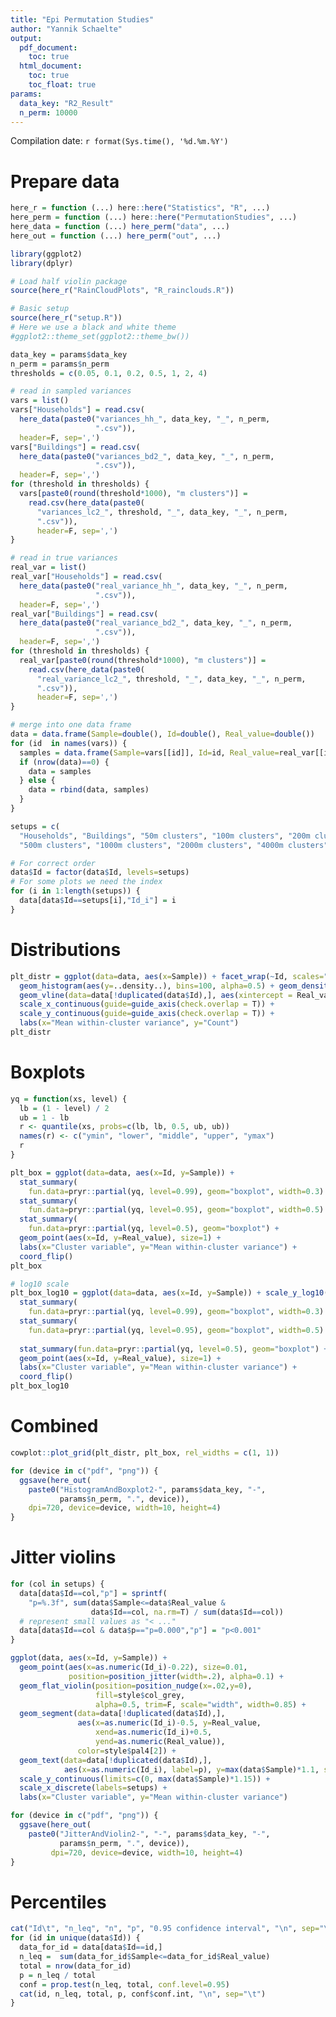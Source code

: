 ```yaml
---
title: "Epi Permutation Studies"
author: "Yannik Schaelte"
output:
  pdf_document:
    toc: true
  html_document:
    toc: true
    toc_float: true
params:
  data_key: "R2_Result"
  n_perm: 10000
---
```


Compilation date: `r format(Sys.time(), '%d.%m.%Y')`

# Prepare data

```r
here_r = function (...) here::here("Statistics", "R", ...)
here_perm = function (...) here::here("PermutationStudies", ...)
here_data = function (...) here_perm("data", ...)
here_out = function (...) here_perm("out", ...)

library(ggplot2)
library(dplyr)

# Load half violin package
source(here_r("RainCloudPlots", "R_rainclouds.R"))

# Basic setup
source(here_r("setup.R"))
# Here we use a black and white theme
#ggplot2::theme_set(ggplot2::theme_bw())
```

```r
data_key = params$data_key
n_perm = params$n_perm
thresholds = c(0.05, 0.1, 0.2, 0.5, 1, 2, 4)

# read in sampled variances
vars = list()
vars["Households"] = read.csv(
  here_data(paste0("variances_hh_", data_key, "_", n_perm,
                   ".csv")),
  header=F, sep=',')
vars["Buildings"] = read.csv(
  here_data(paste0("variances_bd2_", data_key, "_", n_perm,
                   ".csv")),
  header=F, sep=',')
for (threshold in thresholds) {
  vars[paste0(round(threshold*1000), "m clusters")] = 
    read.csv(here_data(paste0(
      "variances_lc2_", threshold, "_", data_key, "_", n_perm,
      ".csv")),
      header=F, sep=',')
}

# read in true variances
real_var = list()
real_var["Households"] = read.csv(
  here_data(paste0("real_variance_hh_", data_key, "_", n_perm,
                   ".csv")),
  header=F, sep=',')
real_var["Buildings"] = read.csv(
  here_data(paste0("real_variance_bd2_", data_key, "_", n_perm,
                   ".csv")),
  header=F, sep=',')
for (threshold in thresholds) {
  real_var[paste0(round(threshold*1000), "m clusters")] = 
    read.csv(here_data(paste0(
      "real_variance_lc2_", threshold, "_", data_key, "_", n_perm,
      ".csv")),
      header=F, sep=',')
}

# merge into one data frame
data = data.frame(Sample=double(), Id=double(), Real_value=double())
for (id  in names(vars)) {
  samples = data.frame(Sample=vars[[id]], Id=id, Real_value=real_var[[id]])
  if (nrow(data)==0) {
    data = samples
  } else {
    data = rbind(data, samples)
  }
}

setups = c(
  "Households", "Buildings", "50m clusters", "100m clusters", "200m clusters",
  "500m clusters", "1000m clusters", "2000m clusters", "4000m clusters")

# For correct order
data$Id = factor(data$Id, levels=setups)
# For some plots we need the index
for (i in 1:length(setups)) {
  data[data$Id==setups[i],"Id_i"] = i
}
```

# Distributions

```r
plt_distr = ggplot(data=data, aes(x=Sample)) + facet_wrap(~Id, scales="free") + 
  geom_histogram(aes(y=..density..), bins=100, alpha=0.5) + geom_density() +
  geom_vline(data=data[!duplicated(data$Id),], aes(xintercept = Real_value)) +
  scale_x_continuous(guide=guide_axis(check.overlap = T)) +
  scale_y_continuous(guide=guide_axis(check.overlap = T)) +
  labs(x="Mean within-cluster variance", y="Count")
plt_distr
```

# Boxplots

```r
yq = function(xs, level) {
  lb = (1 - level) / 2
  ub = 1 - lb
  r <- quantile(xs, probs=c(lb, lb, 0.5, ub, ub))
  names(r) <- c("ymin", "lower", "middle", "upper", "ymax")
  r
}

plt_box = ggplot(data=data, aes(x=Id, y=Sample)) + 
  stat_summary(
    fun.data=pryr::partial(yq, level=0.99), geom="boxplot", width=0.3) +
  stat_summary(
    fun.data=pryr::partial(yq, level=0.95), geom="boxplot", width=0.5) + 
  stat_summary(
    fun.data=pryr::partial(yq, level=0.5), geom="boxplot") +
  geom_point(aes(x=Id, y=Real_value), size=1) +
  labs(x="Cluster variable", y="Mean within-cluster variance") +
  coord_flip()
plt_box

# log10 scale
plt_box_log10 = ggplot(data=data, aes(x=Id, y=Sample)) + scale_y_log10() +
  stat_summary(
    fun.data=pryr::partial(yq, level=0.99), geom="boxplot", width=0.3) +
  stat_summary(
    fun.data=pryr::partial(yq, level=0.95), geom="boxplot", width=0.5) + 
  
  stat_summary(fun.data=pryr::partial(yq, level=0.5), geom="boxplot") +
  geom_point(aes(x=Id, y=Real_value), size=1) +
  labs(x="Cluster variable", y="Mean within-cluster variance") +
  coord_flip()
plt_box_log10
```

# Combined

```r

cowplot::plot_grid(plt_distr, plt_box, rel_widths = c(1, 1))

for (device in c("pdf", "png")) {
  ggsave(here_out(
    paste0("HistogramAndBoxplot2-", params$data_key, "-",
           params$n_perm, ".", device)),
    dpi=720, device=device, width=10, height=4)
}
```

# Jitter violins

```r

for (col in setups) {
  data[data$Id==col,"p"] = sprintf(
    "p=%.3f", sum(data$Sample<=data$Real_value &
                  data$Id==col, na.rm=T) / sum(data$Id==col))
  # represent small values as "< ..."
  data[data$Id==col & data$p=="p=0.000","p"] = "p<0.001"
}

ggplot(data, aes(x=Id, y=Sample)) +
  geom_point(aes(x=as.numeric(Id_i)-0.22), size=0.01,
             position=position_jitter(width=.2), alpha=0.1) +
  geom_flat_violin(position=position_nudge(x=.02,y=0),
                   fill=style$col_grey,
                   alpha=0.5, trim=F, scale="width", width=0.85) +
  geom_segment(data=data[!duplicated(data$Id),],
               aes(x=as.numeric(Id_i)-0.5, y=Real_value,
                   xend=as.numeric(Id_i)+0.5,
                   yend=as.numeric(Real_value)),
               color=style$pal4[2]) +
  geom_text(data=data[!duplicated(data$Id),],
            aes(x=as.numeric(Id_i), label=p), y=max(data$Sample)*1.1, size=3.5) +
  scale_y_continuous(limits=c(0, max(data$Sample)*1.15)) +
  scale_x_discrete(labels=setups) +
  labs(x="Cluster variable", y="Mean within-cluster variance")

for (device in c("pdf", "png")) {
  ggsave(here_out(
    paste0("JitterAndViolin2-", "-", params$data_key, "-",
           params$n_perm, ".", device)),
         dpi=720, device=device, width=10, height=4)
}
```

# Percentiles

```r
cat("Id\t", "n_leq", "n", "p", "0.95 confidence interval", "\n", sep="\t")
for (id in unique(data$Id)) {
  data_for_id = data[data$Id==id,]
  n_leq =  sum(data_for_id$Sample<=data_for_id$Real_value)
  total = nrow(data_for_id)
  p = n_leq / total
  conf = prop.test(n_leq, total, conf.level=0.95)
  cat(id, n_leq, total, p, conf$conf.int, "\n", sep="\t")
}
```

